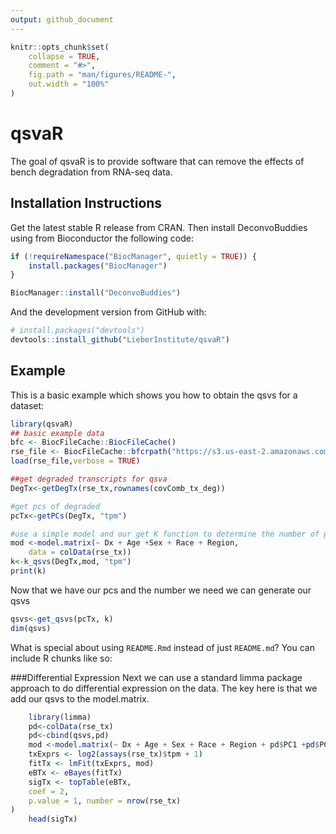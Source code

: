```yaml
---
output: github_document
---
```


<!-- README.md is generated from README.Rmd. Please edit that file -->

```r
knitr::opts_chunk$set(
    collapse = TRUE,
    comment = "#>",
    fig.path = "man/figures/README-",
    out.width = "100%"
)
```

# qsvaR

<!-- badges: start -->
<!-- badges: end -->

The goal of qsvaR is to provide software that can remove the effects of bench degradation from RNA-seq data.

## Installation Instructions
Get the latest stable R release from CRAN. Then install DeconvoBuddies using from Bioconductor the following code:
```r
if (!requireNamespace("BiocManager", quietly = TRUE)) {
    install.packages("BiocManager")
}

BiocManager::install("DeconvoBuddies")
```
And the development version from GitHub with:

```r
# install.packages("devtools")
devtools::install_github("LieberInstitute/qsvaR")
```


## Example

This is a basic example which shows you how to obtain the qsvs for a dataset:

```r
library(qsvaR)
## basic example data
bfc <- BiocFileCache::BiocFileCache()
rse_file <- BiocFileCache::bfcrpath("https://s3.us-east-2.amazonaws.com/libd-brainseq2/rse_tx_unfiltered.Rdata", x = bfc)
load(rse_file,verbose = TRUE)

##get degraded transcripts for qsva
DegTx<-getDegTx(rse_tx,rownames(covComb_tx_deg))

#get pcs of degraded
pcTx<-getPCs(DegTx, "tpm")

#use a simple model and our get K function to determine the number of pcs needed
mod <-model.matrix(~ Dx + Age +Sex + Race + Region,
    data = colData(rse_tx))
k<-k_qsvs(DegTx,mod, "tpm")
print(k)
```
Now that we have our pcs and the number we need we can generate our qsvs

```r
qsvs<-get_qsvs(pcTx, k)
dim(qsvs)
```

What is special about using `README.Rmd` instead of just `README.md`? You can include R chunks like so:

###Differential Expression
Next we can use a standard limma package approach to do differential expression on the data. The key here is that we add our qsvs to the model.matrix.

```r
    library(limma)
    pd<-colData(rse_tx)
    pd<-cbind(qsvs,pd)
    mod <-model.matrix(~ Dx + Age + Sex + Race + Region + pd$PC1 +pd$PC2+ pd$PC3 +pd$PC4+ pd$PC5 +pd$PC6+ pd$PC7 +pd$PC8+ pd$PC9 +pd$PC10+ pd$PC11 +pd$PC12+ pd$PC13 +pd$PC14+ pd$PC15 +pd$PC16 + pd$PC17 +pd$PC18+ pd$PC19 +pd$PC20+ pd$PC21 +pd$PC22+ pd$PC23 +pd$PC24+ pd$PC25 +pd$PC26+ pd$PC27 +pd$PC28+ pd$PC29 +pd$PC30+ pd$PC31, data = colData(rse_tx))
    txExprs <- log2(assays(rse_tx)$tpm + 1)
    fitTx <- lmFit(txExprs, mod)
    eBTx <- eBayes(fitTx)
    sigTx <- topTable(eBTx,
    coef = 2,
    p.value = 1, number = nrow(rse_tx)
)
    head(sigTx)
```


